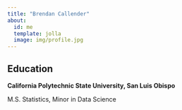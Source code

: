 ```yaml
---
title: "Brendan Callender"
about:
  id: me
  template: jolla
  image: img/profile.jpg
---
```



:::{#me}


## Education

**California Polytechnic State University, San Luis Obispo**

M.S. Statistics, Minor in Data Science


:::
